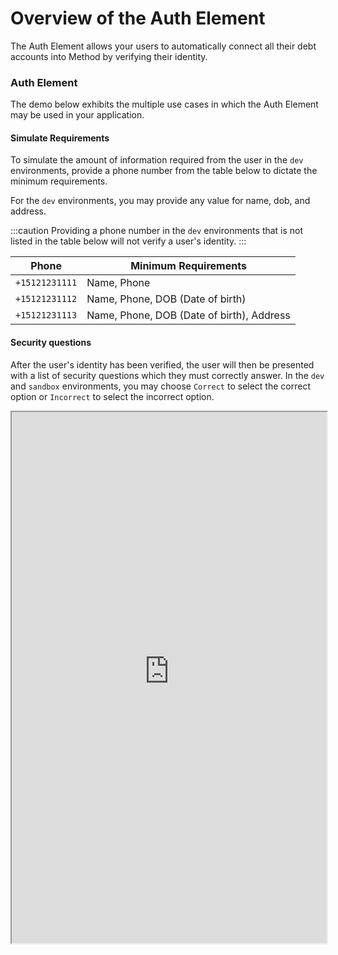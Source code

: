 # Overview of the Auth Element
The Auth Element allows your users to automatically connect all their debt accounts
into Method by verifying their identity.

### Auth Element
The demo below exhibits the multiple use cases in which the Auth Element may be used in your application.

#### Simulate Requirements
To simulate the amount of information required from the user in the `dev` environments,
provide a phone number from the table below to dictate the minimum requirements.

For the `dev` environments, you may provide any value for name, dob, and address.

:::caution
Providing a phone number in the `dev` environments that is not listed
in the table below will not verify a user's identity.
:::

| Phone          | Minimum Requirements                      |
|----------------|-------------------------------------------|
| `+15121231111` | Name, Phone                               |
| `+15121231112` | Name, Phone, DOB (Date of birth)          |
| `+15121231113` | Name, Phone, DOB (Date of birth), Address |

#### Security questions
After the user's identity has been verified, the user will then be presented with a list of security questions
which they must correctly answer. In the `dev` and `sandbox` environments, you may choose `Correct` to
select the correct option or `Incorrect` to select the incorrect option.

<iframe
  width="100%"
  height="850"
  style={{ marginTop: 30 }}
  src="https://elements.dev.methodfi.com/?demo=auth" />

### Auth Element Flow Overview
The Auth Element flow begins once your user is required to connect their debt accounts to Method.

#### 1. Create Element Token
Your backend server will make a request to `/elements/token` to generate a `element_token` for
an `entity`. This `element_token` will be used to initialize the Auth Element in your app.

➡️ [Implementation Guide - Create Element Token](/api/elements/auth/implementation/create-token)

#### 2. Launch Auth Element
Using the `element_token` to launch the Auth Element for your user. Once the user successfully
verifies their identity, the Auth Element will return a `cxn_id` the ID of
the [created connection object](/api/core/connections/object).

➡️ [Implementation Guide - Launch Auth Element](/api/elements/auth/implementation/launch-auth)

#### 3. Retrieve Liability Data
After completing the Auth Element flow and receiving the `cxn_id`, you can now
inspect the connection and liability accounts that were automatically created.

➡️ [Implementation Guide - Retrieve Liability Data](/api/elements/auth/implementation/retrieve-liability-data)

